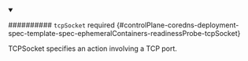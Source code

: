 


<details className="config-field" data-expandable="true" open>
<summary>

########## `tcpSocket` <span className="config-field-required" data-required="false">required</span> <span className="config-field-type"></span> <span className="config-field-default"></span> <span className="config-field-enum"></span> {#controlPlane-coredns-deployment-spec-template-spec-ephemeralContainers-readinessProbe-tcpSocket}

TCPSocket specifies an action involving a TCP port.

</summary>

<PartialTcpsocketreference />


</details>
